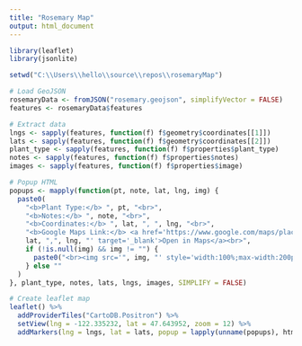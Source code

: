 ```yaml
---
title: "Rosemary Map"
output: html_document
---
```


```r
library(leaflet)
library(jsonlite)

setwd("C:\\Users\\hello\\source\\repos\\rosemaryMap")

# Load GeoJSON
rosemaryData <- fromJSON("rosemary.geojson", simplifyVector = FALSE)
features <- rosemaryData$features

# Extract data
lngs <- sapply(features, function(f) f$geometry$coordinates[[1]])
lats <- sapply(features, function(f) f$geometry$coordinates[[2]])
plant_type <- sapply(features, function(f) f$properties$plant_type)
notes <- sapply(features, function(f) f$properties$notes)
images <- sapply(features, function(f) f$properties$image)

# Popup HTML
popups <- mapply(function(pt, note, lat, lng, img) {
  paste0(
    "<b>Plant Type:</b> ", pt, "<br>",
    "<b>Notes:</b> ", note, "<br>",
    "<b>Coordinates:</b> ", lat, ", ", lng, "<br>",
    "<b>Google Maps Link:</b> <a href='https://www.google.com/maps/place/",
    lat, ",", lng, "' target='_blank'>Open in Maps</a><br>",
    if (!is.null(img) && img != "") {
      paste0("<br><img src='", img, "' style='width:100%;max-width:200px;'>")
    } else ""
  )
}, plant_type, notes, lats, lngs, images, SIMPLIFY = FALSE)

# Create leaflet map
leaflet() %>%
  addProviderTiles("CartoDB.Positron") %>%
  setView(lng = -122.335232, lat = 47.643952, zoom = 12) %>%
  addMarkers(lng = lngs, lat = lats, popup = lapply(unname(popups), htmltools::HTML))

```
 
 